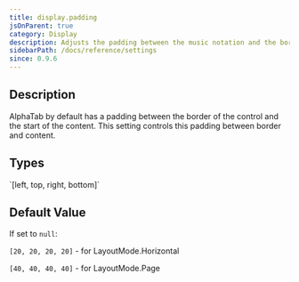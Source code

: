 ```yaml
---
title: display.padding
jsOnParent: true
category: Display
description: Adjusts the padding between the music notation and the border
sidebarPath: /docs/reference/settings
since: 0.9.6
---
```



## Description

AlphaTab by default has a padding between the border of the control and the start of the content. 
This setting controls this padding between border and content. 

<PropertyDescription metadata={metadata} />

## Types

<TypeTable>
    <TypeRow name="double[]" type="all">
        `[left, top, right, bottom]`
    </TypeRow>
</TypeTable>

## Default Value

If set to `null`: 

`[20, 20, 20, 20]` - for LayoutMode.Horizontal

`[40, 40, 40, 40]` - for LayoutMode.Page